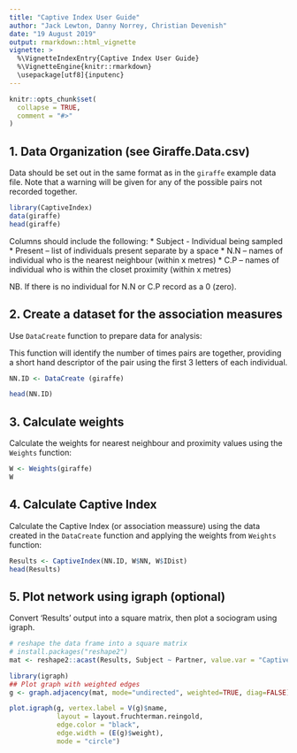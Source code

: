 ```yaml
---
title: "Captive Index User Guide"
author: "Jack Lewton, Danny Norrey, Christian Devenish"
date: "19 August 2019"
output: rmarkdown::html_vignette
vignette: >
  %\VignetteIndexEntry{Captive Index User Guide}
  %\VignetteEngine{knitr::rmarkdown}
  \usepackage[utf8]{inputenc}
---
```



```r
knitr::opts_chunk$set(
  collapse = TRUE,
  comment = "#>"
)
```

## 1.	Data Organization (see Giraffe.Data.csv)

Data should be set out in the same format as in the `giraffe` example data file. Note that a warning will be given for any of the possible pairs not recorded together.

```r
library(CaptiveIndex)
data(giraffe)
head(giraffe)
```

Columns should include the following:
*  Subject - Individual being sampled 
*  Present – list of individuals present separate by a space 
*  N.N – names of individual who is the nearest neighbour (within x metres) 
*  C.P – names of individual who is within the closet proximity (within x metres) 

NB. If there is no individual for N.N or C.P record as a 0 (zero).

## 2.	Create a dataset for the association measures

Use `DataCreate` function to prepare data for analysis:

This function will identify the number of times pairs are together, providing a short hand descriptor of the pair using the first 3 letters of each individual. 

```r
NN.ID <- DataCreate (giraffe)

head(NN.ID)

```

## 3. Calculate weights

Calculate the weights for nearest neighbour and proximity values using the `Weights` function:

```r

W <- Weights(giraffe)
W

```

## 4. Calculate Captive Index
Calculate the Captive Index (or association meassure) using the data created in the `DataCreate` function and applying the weights from `Weights` function:


```r
Results <- CaptiveIndex(NN.ID, W$NN, W$IDist)
head(Results)
```

## 5. Plot network using igraph (optional) 
Convert 'Results' output into a square matrix, then plot a sociogram using igraph.

```r
# reshape the data frame into a square matrix 
# install.packages("reshape2")
mat <- reshape2::acast(Results, Subject ~ Partner, value.var = "CaptiveIndex1")

library(igraph)
## Plot graph with weighted edges
g <- graph.adjacency(mat, mode="undirected", weighted=TRUE, diag=FALSE)

plot.igraph(g, vertex.label = V(g)$name,
            layout = layout.fruchterman.reingold, 
            edge.color = "black",
            edge.width = (E(g)$weight), 
            mode = "circle")
```

